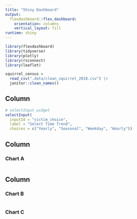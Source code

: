 ```yaml
---
title: "Shiny Dashboard"
output: 
  flexdashboard::flex_dashboard:
    orientation: columns
    vertical_layout: fill
runtime: shiny
---
```


```r
library(flexdashboard)
library(tidyverse)
library(plotly)
library(rsconnect)
library(leaflet)

squirrel_census = 
  read_csv(".data/clean_squirrel_2018.csv") |> 
  janitor::clean_names()

```

Column {.sidebar}
-----------------------------------------------------------------------

```r
# selectInput widget
selectInput(
  inputId = "victim_choice", 
  label = "Select Time Trend",
  choices = c("Yearly", "Seasonal", "Weekday", "Hourly"))
```

Column {data-width=650}
-----------------------------------------------------------------------

### Chart A

```r

```

Column {data-width=350}
-----------------------------------------------------------------------

### Chart B

```r

```

### Chart C

```r

```

